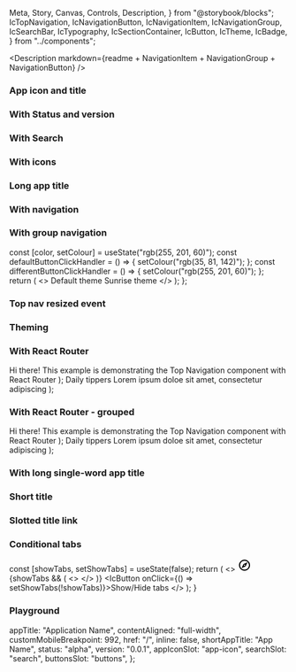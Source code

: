  Meta,
  Story,
  Canvas,
  Controls,
  Description,
} from "@storybook/blocks";
  IcTopNavigation,
  IcNavigationButton,
  IcNavigationItem,
  IcNavigationGroup,
  IcSearchBar,
  IcTypography,
  IcSectionContainer,
  IcButton,
  IcTheme,
  IcBadge,
} from "../components";

<Meta of={IcTopNavigationStories} />

<Description markdown={readme + NavigationItem + NavigationGroup + NavigationButton} />

### App icon and title

<Canvas>
  <Story of={IcTopNavigationStories.AppIconAndTitle} />
</Canvas>

### With Status and version

<Canvas>
  <Story of={IcTopNavigationStories.StatusAndVersion} />
</Canvas>

### With Search

<Canvas>
  <Story of={IcTopNavigationStories.WithSearch} />
</Canvas>

### With icons

<Canvas>
  <Story of={IcTopNavigationStories.WithIcons} />
</Canvas>

### Long app title

<Canvas>
  <Story of={IcTopNavigationStories.LongAppTitle} />
</Canvas>

### With navigation

<Canvas>
  <Story of={IcTopNavigationStories.WithNavigation} />
</Canvas>

### With group navigation

<Canvas>
  <Story of={IcTopNavigationStories.WithGroupNavigation} />
</Canvas>

  const [color, setColour] = useState("rgb(255, 201, 60)");
  const defaultButtonClickHandler = () => {
    setColour("rgb(35, 81, 142)");
  };
  const differentButtonClickHandler = () => {
    setColour("rgb(255, 201, 60)");
  };
  return (
    <>
      <IcTheme color={color} />
      <IcButton variant="primary" onClick={defaultButtonClickHandler}>
        Default theme
      </IcButton>
      <IcButton variant="primary" onClick={differentButtonClickHandler}>
        Sunrise theme
      </IcButton>
    </>
  );
};

### Top nav resized event

<Canvas>
  <Story of={IcTopNavigationStories.TopNavResizedEvent} />
</Canvas>

### Theming

<Canvas>
  <Story of={IcTopNavigationStories.Theming} />
</Canvas>

### With React Router

  <IcSectionContainer>
    <IcTypography variant="h1">Hi there!</IcTypography>
    <IcTypography>
      This example is demonstrating the Top Navigation component with React
      Router
    </IcTypography>
  </IcSectionContainer>
);

  <IcSectionContainer>
    <IcTypography variant="h1">Daily tippers</IcTypography>
    <IcTypography>
      Lorem ipsum doloe sit amet, consectetur adipiscing
    </IcTypography>
  </IcSectionContainer>
);

<Canvas>
  <Story of={IcTopNavigationStories.WithReactRouter} />
</Canvas>

### With React Router - grouped

  <IcSectionContainer>
    <IcTypography variant="h1">Hi there!</IcTypography>
    <IcTypography>
      This example is demonstrating the Top Navigation component with React
      Router
    </IcTypography>
  </IcSectionContainer>
);

  <IcSectionContainer>
    <IcTypography variant="h1">Daily tippers</IcTypography>
    <IcTypography>
      Lorem ipsum doloe sit amet, consectetur adipiscing
    </IcTypography>
  </IcSectionContainer>
);

<Canvas>
  <Story of={IcTopNavigationStories.WithReactRouterGrouped} />
</Canvas>

### With long single-word app title

<Canvas>
  <Story of={IcTopNavigationStories.LongSingleWordAppTitle} />
</Canvas>

### Short title

<Canvas>
  <Story of={IcTopNavigationStories.ShortTitle} />
</Canvas>

### Slotted title link

<Canvas>
  <Story of={IcTopNavigationStories.SlottedTitleLink} />
</Canvas>

### Conditional tabs

  const [showTabs, setShowTabs] = useState(false);
  return (
    <>
      <IcTopNavigation appTitle="ApplicationName" status="alpha" version="v0.0.7">
        <svg
          slot="app-icon"
          xmlns="http://www.w3.org/2000/svg"
          height="24px"
          viewBox="0 0 24 24"
          width="24px"
          fill="#000000"
        >
          <path d="M0 0h24v24H0V0z" fill="none" />
          <path d="M12 2C6.48 2 2 6.48 2 12s4.48 10 10 10 10-4.48 10-10S17.52 2 12 2zm0 18c-4.41 0-8-3.59-8-8s3.59-8 8-8 8 3.59 8 8-3.59 8-8 8zm-5.5-2.5l7.51-3.49L17.5 6.5 9.99 9.99 6.5 17.5zm5.5-6.6c.61 0 1.1.49 1.1 1.1s-.49 1.1-1.1 1.1-1.1-.49-1.1-1.1.49-1.1 1.1-1.1z" />
        </svg>
        <IcNavigationItem 
          label="One"
          href="/"
          selected="true"
          slot="navigation"
        />
        <IcNavigationItem label="Two" href="/" slot="navigation" />
        <IcNavigationItem label="Three" href="/" slot="navigation" />
        {showTabs && (
          <>
            <IcNavigationItem label="Four" href="/" slot="navigation" />
            <IcNavigationItem label="Five" href="/" slot="navigation" />
          </>
        )}
      </IcTopNavigation>
      <IcButton onClick={() => setShowTabs(!showTabs)}>Show/Hide tabs</IcButton>
    </>
  );
}

<Canvas>
  <Story of={IcTopNavigationStories.ConditionalTabs} />
</Canvas>

### Playground

  appTitle: "Application Name",
  contentAligned: "full-width",
  customMobileBreakpoint: 992,
  href: "/",
  inline: false,
  shortAppTitle: "App Name",
  status: "alpha",
  version: "0.0.1",
  appIconSlot: "app-icon",
  searchSlot: "search",
  buttonsSlot: "buttons",
};

<Canvas>
  <Story of={IcTopNavigationStories.Playground} />
</Canvas>
